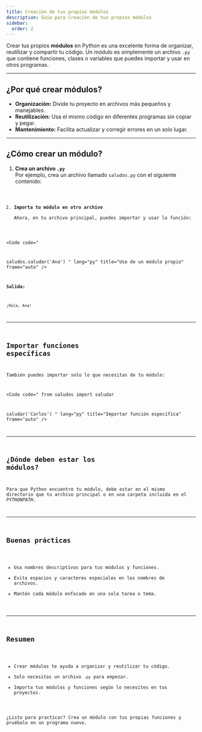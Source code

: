```yaml
---
title: Creación de tus propios módulos
description: Guía para Creación de tus propios módulos
sidebar:
  order: 2
---
```



Crear tus propios **módulos** en Python es una excelente forma de organizar, reutilizar y compartir tu código. Un módulo es simplemente un archivo `.py` que contiene funciones, clases o variables que puedes importar y usar en otros programas.

---

## ¿Por qué crear módulos?

- **Organización:** Divide tu proyecto en archivos más pequeños y manejables.
- **Reutilización:** Usa el mismo código en diferentes programas sin copiar y pegar.
- **Mantenimiento:** Facilita actualizar y corregir errores en un solo lugar.

---

## ¿Cómo crear un módulo?

1. **Crea un archivo `.py`**  
   Por ejemplo, crea un archivo llamado `saludos.py` con el siguiente contenido:

<Code
code="
def saludar(nombre):
    print(f'¡Hola, {nombre}!')
"
lang="py"
title="saludos.py"
frame="auto"
/>

2. **Importa tu módulo en otro archivo**  
   Ahora, en tu archivo principal, puedes importar y usar la función:

<Code
code="

saludos.saludar('Ana')
"
lang="py"
title="Uso de un módulo propio"
frame="auto"
/>

**Salida:**
```
¡Hola, Ana!
```

---

## Importar funciones específicas

También puedes importar solo lo que necesitas de tu módulo:

<Code
code="
from saludos import saludar

saludar('Carlos')
"
lang="py"
title="Importar función específica"
frame="auto"
/>

---

## ¿Dónde deben estar los módulos?

Para que Python encuentre tu módulo, debe estar en el mismo directorio que tu archivo principal o en una carpeta incluida en el *PYTHONPATH*.

---

## Buenas prácticas

- Usa nombres descriptivos para tus módulos y funciones.
- Evita espacios y caracteres especiales en los nombres de archivos.
- Mantén cada módulo enfocado en una sola tarea o tema.

---

## Resumen

- Crear módulos te ayuda a organizar y reutilizar tu código.
- Solo necesitas un archivo `.py` para empezar.
- Importa tus módulos y funciones según lo necesites en tus proyectos.

¿Listo para practicar? Crea un módulo con tus propias funciones y pruébalo en un programa nuevo.
